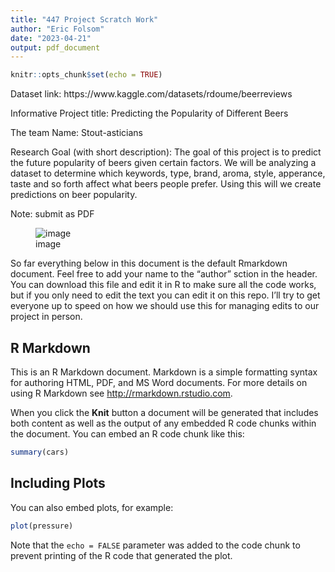```yaml
---
title: "447 Project Scratch Work"
author: "Eric Folsom"
date: "2023-04-21"
output: pdf_document
---
```


```r
knitr::opts_chunk$set(echo = TRUE)
```
Dataset link: https://www.kaggle.com/datasets/rdoume/beerreviews

Informative Project title: Predicting the Popularity of Different Beers

The team Name: Stout-asticians

Research Goal (with short description): The goal of this project is to predict the future popularity of beers given certain factors. We will be analyzing a dataset to determine which keywords, type, brand, aroma, style, apperance, taste and so forth affect what beers people prefer. Using this will we create predictions on beer popularity. 

Note: submit as PDF

![image](https://user-images.githubusercontent.com/130256135/232345854-ae249167-e054-46ad-8efe-4823c180d7e3.png)


So far everything below in this document is the default Rmarkdown document. Feel free to add your name to the "author" sction in the header. You can download this file and edit it in R to make sure all the code works, but if you only need to edit the text you can edit it on this repo. I'll try to get everyone up to speed on how we should use this for managing edits to our project in person.


## R Markdown

This is an R Markdown document. Markdown is a simple formatting syntax for authoring HTML, PDF, and MS Word documents. For more details on using R Markdown see <http://rmarkdown.rstudio.com>.

When you click the **Knit** button a document will be generated that includes both content as well as the output of any embedded R code chunks within the document. You can embed an R code chunk like this:

```r
summary(cars)
```

## Including Plots

You can also embed plots, for example:

```r
plot(pressure)
```

Note that the `echo = FALSE` parameter was added to the code chunk to prevent printing of the R code that generated the plot.
